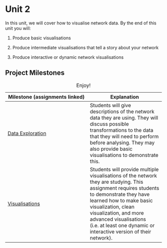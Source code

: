 # Unit 2

In this unit, we will cover how to visualise network data. By the end of this unit you will:

1.  Produce basic visualisations

2.  Produce intermediate visualisations that tell a story about your network

3.  Produce interactive or dynamic network visualisations

## Project Milestones

| Milestone (assignments linked) | Explanation |
|--------------------------------------|----------------------------------|
| [Data Exploration](A3_Data Exploration.qmd) | Students will give descriptions of the network data they are using. They will discuss possible transformations to the data that they will need to perform before analysing. They may also provide basic visualisations to demonstrate this. |
| [Visualisations](A4_Visualisations.qmd) | Students will provide multiple visualisations of the network they are studying. This assignment requires students to demonstrate they have learned how to make basic visualization, clean visualization, and more advanced visualisations (i.e. at least one dynamic or interactive version of their network). |

: Enjoy!
